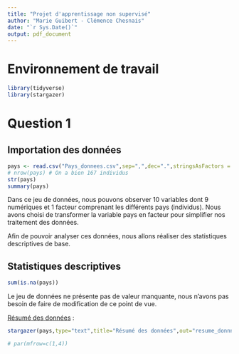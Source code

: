```yaml
---
title: "Projet d'apprentissage non supervisé"
author: "Marie Guibert - Clémence Chesnais"
date: "`r Sys.Date()`"
output: pdf_document
---
```


# Environnement de travail

```r
library(tidyverse)
library(stargazer)

```

# Question 1

## Importation des données

```r
pays <- read.csv("Pays_donnees.csv",sep=",",dec=".",stringsAsFactors = T)
# nrow(pays) # On a bien 167 individus
str(pays)
summary(pays)
```

Dans ce jeu de données, nous pouvons observer 10 variables dont 9 numériques et 1 facteur comprenant les différents pays (individus). Nous avons choisi de transformer la variable pays en facteur pour simplifier nos traitement des données.

Afin de pouvoir analyser ces données, nous allons réaliser des statistiques descriptives de base.

## Statistiques descriptives

```r
sum(is.na(pays))
```

Le jeu de données ne présente pas de valeur manquante, nous n'avons pas besoin de faire de modification de ce point de vue.

<u>Résumé des données</u> :

```r
stargazer(pays,type="text",title="Résumé des données",out="resume_donnnees.txt")
```

```r
# par(mfrow=c(1,4))

```
